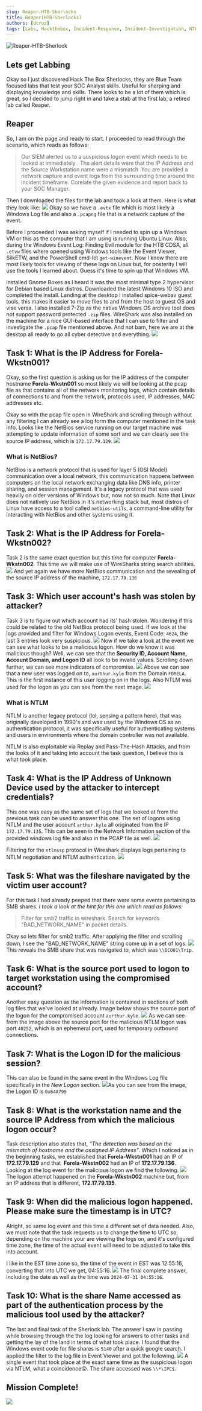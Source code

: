```yaml
---
slug: Reaper-HTB-Sherlocks
title: Reaper(HTB-Sherlocks)
authors: [dcruz]
tags: [Labs, Hackthebox, Incident-Response, Incident-Investigation, NTLM, NetBios, Pass-The-Hash]
---
```


![Reaper-HTB-Sherlock](Reaper-Sherlock.webp)
## Lets get Labbing

Okay so I just discovered Hack The Box Sherlocks, they are Blue Team focused labs that test your SOC Analyst skills. Useful for sharping and displaying knowledge and skills. There looks to be a lot of them which is great, so I decided to jump right in and take a stab at the first lab, a retired lab called Reaper. 
<!-- truncate -->

## Reaper

So, I am on the page and ready to start. I proceeded to read through the scenario, which reads as follows: 

> Our SIEM alerted us to a suspicious logon event which needs to be looked at immediately . The alert details were that the IP Address and the Source Workstation name were a mismatch .You are provided a network capture and event logs from the surrounding time around the incident timeframe. Corelate the given evidence and report back to your SOC Manager.

Then I downloaded the files for the lab and took a look at them. Here is what they look like: 
![](img/f3e9a82f7ba8eaa466cb4e55a410d4ea.png)
Okay so we have a `.evtx` file which is most likely a Windows Log file and also a `.pcapng` file that is a network capture of the event. 

Before I proceeded I was asking myself if I needed to spin up a Windows VM or this as the computer that I am using is running Ubuntu Linux. Also, during the Windows Event Log: Finding Evil module for the HTB CDSA, all `.etvw` files where opened using Windows tools like the Event Viewer, SilkETW, and the PowerShell cmd-let `get-winevent`. Now I know there are most likely tools for viewing of these logs on Linux but, for posterity I will use the tools I learned about. Guess it's time to spin up that Windows VM. 

installed Gnome Boxes as I heard it was the most minimal type 2 hypervisor for Debian based Linux distros. Downloaded the latest Windows 10 ISO and completed the install. Landing at the desktop I installed spice-webav guest tools, this makes it easier to move files to and from the host to guest OS and vise versa. I also installed 7-Zip as the native Windows OS archive tool does not support password protected `.zip` files. WireShark was also installed on the machine for a nice GUI-based interface that I can use to filter and investigate the `.pcap` file mentioned above. And not bam, here we are at the desktop all ready to go all cyber detective and everything. 
![](img/f58d94b49e61071a0c1a170e77e104e9.png)

## Task 1: What is the IP Address for Forela-Wkstn001?

Okay, so the first question is asking us for the IP address of the computer hostname **Forela-Wkstn001** so most likely we will be looking at the pcap file as that contains all of the network monitoring logs, which contain details of connections to and from the network, protocols used, IP addresses, MAC addresses etc. 

Okay so with the pcap file open in WireShark and scrolling through without any filtering I can already see a log form the computer mentioned in the task info. Looks like the NetBios service running on our target machine was attempting to update information of some sort and we can clearly see the source IP address, which is `172.17.79.129`. 
![](img/2baa86df0ec002574a78804623f296bf.png)

### What is NetBios?

NetBios is a network protocol that is used for layer 5 (OSI Model) communication over a local network, this communication happens between computers on the local network exchanging data like DNS info, printer sharing, and session management. It's a legacy protocol that was used heavily on older versions of Windows but, now not so much. Note that Linux does not natively use NetBios in it's networking stack but, most distros of Linux have access to a tool called `netbios-utils`, a command-line utility for interacting with NetBios and other systems using it. 

## Task 2: What is the IP Address for Forela-Wkstn002?

Task 2 is the same exact question but this time for computer **Forela-Wkstn002**. This time we will make use of WireSharks string search abilities. 
![](img/f3c6ec58a5c134cc54cea1855ae1cf4e.png)
And yet again we have more NetBios communication and the revealing of the source IP address of the machine, `172.17.79.136` 

## Task 3: Which user account's hash was stolen by attacker?

Task 3 is to figure out which account had its' hash stolen. Wondering if this could be related to the old NetBios protocol being used. If we look at the logs provided and filter for Windows Logon events, Event Code: `4624`, the last 3 entries look very suspicious.
![](img/5628302ed4d6d7911eb68b13d7dc8a4b.png)
Now if we take a look at the event we can see what looks to be a malicious logon. How do we know it was malicious though? Well, we can see that the **Security ID, Account Name, Account Domain, and Logon ID** all look to be invalid values. Scrolling down further, we can see more indicators of compromise. 
![](img/b8cec1843f18c156611acf8605e7745d.png)
Above we can see that a new user was logged on to, `aurthur.kyle` from the Domain `FORELA`. This is the first instance of this user logging on in the logs. 
Also NTLM was used for the logon as you can see from the next image. 
![](img/5ada28e45a3ca240117786bdd5453fc2.png)

### What is NTLM

NTLM is another legacy protocol (lol, sensing a pattern here), that was originally developed in 1990's and was used by the Windows OS as an authentication protocol, it was specifically useful for authenticating systems and users in environments where the domain controller was not available. 

NTLM is also exploitable via Replay and Pass-The-Hash Attacks, and from the looks of it and taking into account the task question, I believe this is what took place. 

## Task 4: What is the IP Address of Unknown Device used by the attacker to intercept credentials?

This one was easy as the same set of logs that we looked at from the previous task can be used to answer this one. The set of logons using NTLM and the user account `arthur.kyle` all originated from the IP `172.17.79.135`. This can be seen in the Network Information section of the provided windows log file and also in the PCAP file as well. 
![](img/596162293f8ea3c7fb165eb296706bd6.png)

Filtering for the `ntlmssp` protocol in Wireshark displays logs pertaining to NTLM negotiation and NTLM authentication. 
![](img/f3a1d58d866abb10150ad8ad63c2296d.png)

## Task 5: What was the fileshare navigated by the victim user account?

For this task I had already peeped that there were some events pertaining to SMB shares. *I took a look at the hint for this one which read as follows:* 

> Filter for smb2 traffic in wireshark. Search for keywords "BAD_NETWORK_NAME" in packet details.

Okay so lets filter for smb2 traffic. After applying the filter and scrolling down, I see the "BAD_NETWORK_NAME" string come up in a set of logs. 
![](img/89291bdb3b10300a928f183ee28c7c1d.png)
This reveals the SMB share that was navigated to, which was `\\DCO01\Trip`. 

## Task 6: What is the source port used to logon to target workstation using the compromised account?

Another easy question as the information is contained in sections of both log files that we've looked at already. Image below shows the source port of the logon for the compromised account `aurthur.kyle`. 
![](img/e008f3c11872b77051878ccfdb9cb6f9.png)
As we can see from the image above the source port for the malicious NTLM logon was port `40252`, which is an ephemeral port, used for temporary outbound connections.  

## Task 7: What is the Logon ID for the malicious session?

This can also be found in the same event in the Windows Log file specifically in the *New Logon* section. 
![](img/0456a9e3c13b5cd74a1967ed651db34f.png)As you can see from the image, the Logon ID is `0x64A799`

## Task 8: What is the workstation name and the source IP Address from which the malicious logon occur?

Task description also states that, *"The detection was based on the mismatch of hostname and the assigned IP Address"*. Which I noticed as in the beginning tasks, we established that **Forela-Wkstn001** had an IP of **172.17.79.129** and that  **Forela-Wkstn002** had an IP of **172.17.79.136**. Looking at the log event for the malicious logon we find the following. 
![](img/200f35380b7bb598dca2bc4b0f3fa5ba.png)
The logon attempt happened on the **Forela-Wkstn002** machine but, from an IP address that is different, **172.17.79.135**. 

## Task 9: When did the malicious logon happened. Please make sure the timestamp is in UTC?

Alright, so same log event and this time a different set of data needed. Also, we must note that the task requests us to change the time to UTC so, depending on the machine your are viewing the logs on, and it's configured time zone, the time of the actual event will need to be adjusted to take this into account. 

I like in the EST time zone so, the time of the event in EST was 12:55:16, converting that into UTC we get, 04:55:16.
![](img/a0b857537dd8f266f3ec5ed7ce0f49fa.png)
The final complete answer, including the date as well as the time was `2024-07-31 04:55:16`. 

## Task 10: What is the share Name accessed as part of the authentication process by the malicious tool used by the attacker?

The last and final task of the Sherlock lab. The answer I saw in passing while browsing through the the log looking for answers to other tasks and getting the lay of the land in terms of what took place. I found that the  Windows event code for file shares is `5140` after a quick google search. I applied the filter to the log file in Event Viewer and got the following. 
![](img/a4d891b1bfb9cccbb8e7ff14668e271b.png)
A single event that took place at the exact same time as the suspicious logon via NTLM, what a coincidence😝. The share accessed was `\\*\IPC$`. 

## Mission Complete!

![](img/6a30bc8d976c9615fd7efee1acdcf1d5.png)
